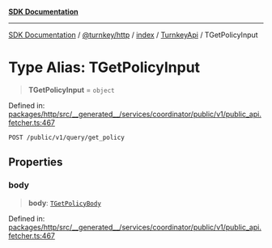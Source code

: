 [**SDK Documentation**](../../../../../../README.mdx)

***

[SDK Documentation](../../../../../../packages.mdx) / [@turnkey/http](../../../../README.mdx) / [index](../../../README.mdx) / [TurnkeyApi](../README.mdx) / TGetPolicyInput

# Type Alias: TGetPolicyInput

> **TGetPolicyInput** = `object`

Defined in: [packages/http/src/\_\_generated\_\_/services/coordinator/public/v1/public\_api.fetcher.ts:467](https://github.com/tkhq/sdk/blob/078f5423e923fbd1d7fd39440402d7f01d09c3d0/packages/http/src/__generated__/services/coordinator/public/v1/public_api.fetcher.ts#L467)

`POST /public/v1/query/get_policy`

## Properties

### body

> **body**: [`TGetPolicyBody`](TGetPolicyBody.mdx)

Defined in: [packages/http/src/\_\_generated\_\_/services/coordinator/public/v1/public\_api.fetcher.ts:467](https://github.com/tkhq/sdk/blob/078f5423e923fbd1d7fd39440402d7f01d09c3d0/packages/http/src/__generated__/services/coordinator/public/v1/public_api.fetcher.ts#L467)
